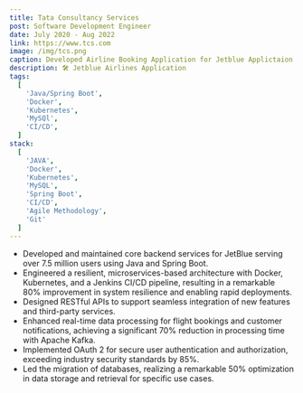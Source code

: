 ```yaml
---
title: Tata Consultancy Services
post: Software Development Engineer
date: July 2020 - Aug 2022
link: https://www.tcs.com
image: /img/tcs.png
caption: Developed Airline Booking Application for Jetblue Applictaion.
description: 🛠️ Jetblue Airlines Application
tags:
  [
    'Java/Spring Boot',
    'Docker',
    'Kubernetes',
    'MySQl',
    'CI/CD',
  ]
stack:
  [
    'JAVA',
    'Docker',
    'Kubernetes',
    'MySQL',
    'Spring Boot',
    'CI/CD',
    'Agile Methodology',
    'Git'
  ]
---
```


- Developed and maintained core backend services for JetBlue serving over 7.5 million users using Java and Spring Boot.
- Engineered a resilient, microservices-based architecture with Docker, Kubernetes, and a Jenkins CI/CD pipeline, resulting in a remarkable 80% improvement in system resilience and enabling rapid deployments.
- Designed RESTful APIs to support seamless integration of new features and third-party services.
- Enhanced real-time data processing for flight bookings and customer notifications, achieving a significant 70% reduction in processing time with Apache Kafka.
- Implemented OAuth 2 for secure user authentication and authorization, exceeding industry security standards by 85%.
- Led the migration of databases, realizing a remarkable 50% optimization in data storage and retrieval for specific use cases.
